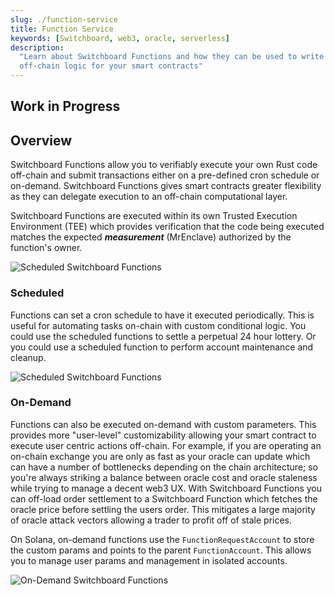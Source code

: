 ```yaml
---
slug: ./function-service
title: Function Service
keywords: [Switchboard, web3, oracle, serverless]
description:
  "Learn about Switchboard Functions and how they can be used to write custom
  off-chain logic for your smart contracts"
---
```


## Work in Progress

## Overview

Switchboard Functions allow you to verifiably execute your own Rust code
off-chain and submit transactions either on a pre-defined cron schedule or
on-demand. Switchboard Functions gives smart contracts greater flexibility as
they can delegate execution to an off-chain computational layer.

Switchboard Functions are executed within its own Trusted Execution Environment
(TEE) which provides verification that the code being executed matches the
expected **_measurement_** (MrEnclave) authorized by the function's owner.

![Scheduled Switchboard Functions](/img/arch/Functions_Execution_Flow.png)

### Scheduled

Functions can set a cron schedule to have it executed periodically. This is
useful for automating tasks on-chain with custom conditional logic. You could
use the scheduled functions to settle a perpetual 24 hour lottery. Or you could
use a scheduled function to perform account maintenance and cleanup.

![Scheduled Switchboard Functions](/img/arch/Functions_Scheduled.png)

### On-Demand

Functions can also be executed on-demand with custom parameters. This provides
more "user-level" customizability allowing your smart contract to execute user
centric actions off-chain. For example, if you are operating an on-chain
exchange you are only as fast as your oracle can update which can have a number
of bottlenecks depending on the chain architecture; so you're always striking a
balance between oracle cost and oracle staleness while trying to manage a decent
web3 UX. With Switchboard Functions you can off-load order settlement to a
Switchboard Function which fetches the oracle price before settling the users
order. This mitigates a large majority of oracle attack vectors allowing a
trader to profit off of stale prices.

On Solana, on-demand functions use the `FunctionRequestAccount` to store the
custom params and points to the parent `FunctionAccount`. This allows you to
manage user params and management in isolated accounts.

![On-Demand Switchboard Functions](/img/arch/Functions_On_Demand.png)

<!-- ### Cost -->

<!-- ### Managing Switchboard Functions -->
